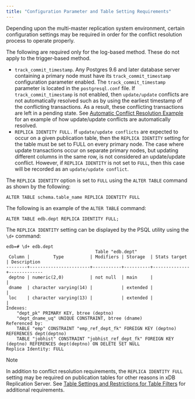 ```yaml
---
title: "Configuration Parameter and Table Setting Requirements"
---
```


<div id="configuration_para_and_table_setting" class="registered_link"></div>


Depending upon the multi-master replication system environment, certain configuration settings may be required in order for the conflict resolution process to operate properly.

The following are required only for the log-based method. These do not apply to the trigger-based method.

-   `track_commit_timestamp`. Any Postgres 9.6 and later database server containing a primary node must have its `track_commit_timestamp` configuration parameter enabled. The `track_commit_timestamp` parameter is located in the `postgresql.conf` file. If `track_commit_timestamp` is not enabled, then `update/update` conflicts are not automatically resolved such as by using the earliest timestamp of the conflicting transactions. As a result, these conflicting transactions are left in a pending state. See [Automatic Conflict Resolution Example](../../06_mmr_operation/06_conflict_resolution/#auto_conflict_resolution_eg) for an example of how update/update conflicts are automatically resolved.
-   `REPLICA IDENTITY FULL.` If `update/update conflicts` are expected to occur on a given publication table, then the `REPLICA IDENTITY` setting for the table must be set to FULL on every primary node. The case where update transactions occur on separate primary nodes, but updating different columns in the same row, is not considered an update/update conflict. However, if `REPLICA IDENTITY` is not set to `FULL`, then this case will be recorded as an `update/update conflict`.

The `REPLICA IDENTITY` option is set to `FULL` using the `ALTER TABLE` command as shown by the following:

``` text
ALTER TABLE schema.table_name REPLICA IDENTITY FULL
```

The following is an example of the `ALTER TABLE` command:

``` text
ALTER TABLE edb.dept REPLICA IDENTITY FULL;
```

The `REPLICA IDENTITY` setting can be displayed by the PSQL utility using the `\d+` command:

``` text
edb=# \d+ edb.dept
                                  Table "edb.dept"
 Column |         Type          | Modifiers | Storage  | Stats target | Description
--------+-----------------------+-----------+----------+--------------+-------------
 deptno | numeric(2,0)          | not null  | main     |              |
 dname  | character varying(14) |           | extended |              |
 loc    | character varying(13) |           | extended |              |
Indexes:
    "dept_pk" PRIMARY KEY, btree (deptno)
    "dept_dname_uq" UNIQUE CONSTRAINT, btree (dname)
Referenced by:
    TABLE "emp" CONSTRAINT "emp_ref_dept_fk" FOREIGN KEY (deptno) REFERENCES dept(deptno)
    TABLE "jobhist" CONSTRAINT "jobhist_ref_dept_fk" FOREIGN KEY (deptno) REFERENCES dept(deptno) ON DELETE SET NULL
Replica Identity: FULL
```

<div class="note">

<div class="title">

Note

</div>

In addition to conflict resolution requirements, the `REPLICA IDENTITY FULL` setting may be required on publication tables for other reasons in xDB Replication Server. See [Table Settings and Restrictions for Table Filters](../../02_overview/02_replication_concepts_and_definitions/#table_settings_and_restrictions_for_table_filters) for additional requirements.

</div>
